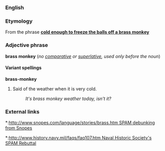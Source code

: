 ===English===
===Etymology===
From the phrase '''[[cold enough to freeze the balls off a brass monkey]]'''

===Adjective phrase===
'''brass monkey''' (''no [[comparative]] or [[superlative]], used only before the noun'')

====Variant spellings====
'''brass-monkey'''

#Said of the weather when it is very cold.
#:''It's brass monkey weather today, isn't it?''

===External links===
*:[[http://www.snopes.com/language/stories/brass.htm SPAM debunking from Snopes]]
*:[[http://www.history.navy.mil/faqs/faq107.htm Naval Historic Society's SPAM Rebuttal]]